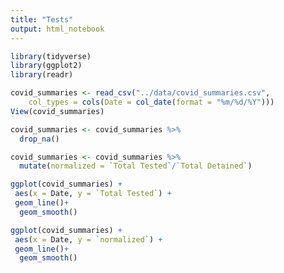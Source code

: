 ```yaml
---
title: "Tests"
output: html_notebook
---
```


```r
library(tidyverse)
library(ggplot2)
library(readr)
```

```r

covid_summaries <- read_csv("../data/covid_summaries.csv", 
    col_types = cols(Date = col_date(format = "%m/%d/%Y")))
View(covid_summaries)
```

```r
covid_summaries <- covid_summaries %>% 
  drop_na() 

```

```r
covid_summaries <- covid_summaries %>% 
  mutate(normalized = `Total Tested`/`Total Detained`)
```


```r
ggplot(covid_summaries) +
 aes(x = Date, y = `Total Tested`) +
 geom_line()+
  geom_smooth()
```


```r
ggplot(covid_summaries) +
 aes(x = Date, y = `normalized`) +
 geom_line()+
  geom_smooth()
```

